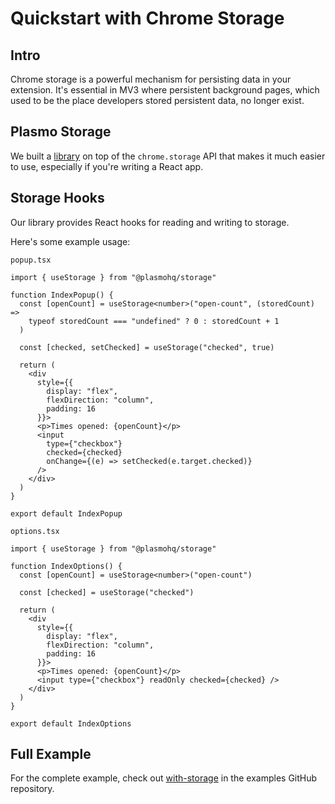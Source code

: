 # Quickstart with Chrome Storage

## Intro

Chrome storage is a powerful mechanism for persisting data in your extension. It's essential in MV3 where persistent background pages, which used to be the place developers stored persistent data, no longer exist.

## Plasmo Storage

We built a [library](/framework-api/storage) on top of the `chrome.storage` API that makes it much easier to use, especially if you're writing a React app.

## Storage Hooks

Our library provides React hooks for reading and writing to storage.

Here's some example usage:

`popup.tsx`

```tsx
import { useStorage } from "@plasmohq/storage"

function IndexPopup() {
  const [openCount] = useStorage<number>("open-count", (storedCount) =>
    typeof storedCount === "undefined" ? 0 : storedCount + 1
  )

  const [checked, setChecked] = useStorage("checked", true)

  return (
    <div
      style={{
        display: "flex",
        flexDirection: "column",
        padding: 16
      }}>
      <p>Times opened: {openCount}</p>
      <input
        type={"checkbox"}
        checked={checked}
        onChange={(e) => setChecked(e.target.checked)}
      />
    </div>
  )
}

export default IndexPopup
```

`options.tsx`

```tsx
import { useStorage } from "@plasmohq/storage"

function IndexOptions() {
  const [openCount] = useStorage<number>("open-count")

  const [checked] = useStorage("checked")

  return (
    <div
      style={{
        display: "flex",
        flexDirection: "column",
        padding: 16
      }}>
      <p>Times opened: {openCount}</p>
      <input type={"checkbox"} readOnly checked={checked} />
    </div>
  )
}

export default IndexOptions
```

## Full Example

For the complete example, check out [with-storage](https://github.com/PlasmoHQ/examples/tree/main/with-storage) in the examples GitHub repository.
